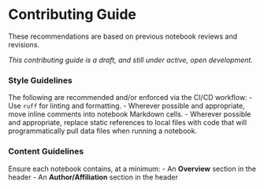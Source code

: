 
# Contributing Guide

These recommendations are based on previous notebook reviews and revisions.

*This contributing guide is a draft, and still under active, open development.*

### Style Guidelines

The following are recommended and/or enforced via the CI/CD workflow:
- Use `ruff` for linting and formatting.
- Wherever possible and appropriate, move inline comments into notebook Markdown cells.
- Wherever possible and appropriate, replace static references to local files with code that will programmatically pull data files when running a notebook.

### Content Guidelines

Ensure each notebook contains, at a minimum:
- An **Overview** section in the header
- An **Author/Affiliation** section in the header
